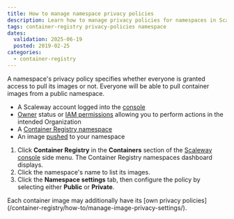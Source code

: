 ```yaml
---
title: How to manage namespace privacy policies
description: Learn how to manage privacy policies for namespaces in Scaleway's Container Registry.
tags: container-registry privacy-policies namespace
dates:
  validation: 2025-06-19
  posted: 2019-02-25
categories:
  - container-registry
---
```



A namespace's privacy policy specifies whether everyone is granted access to pull its images or not. Everyone will be able to pull container images from a public namespace.

<Requirements />

- A Scaleway account logged into the [console](https://console.scaleway.com)
- [Owner](/iam/concepts/#owner) status or [IAM permissions](/iam/concepts/#permission) allowing you to perform actions in the intended Organization
- A [Container Registry namespace](/container-registry/how-to/create-namespace/)
- An image [pushed](/container-registry/how-to/push-images/) to your namespace


1. Click **Container Registry** in the **Containers** section of the [Scaleway console](https://console.scaleway.com) side menu. The Container Registry namespaces dashboard displays.
2. Click the namespace's name to list its images.
3. Click the **Namespace settings** tab, then configure the policy by selecting either **Public** or **Private**.

<Message type="note">
  Each container image may additionally have its [own privacy policies](/container-registry/how-to/manage-image-privacy-settings/).
</Message>


